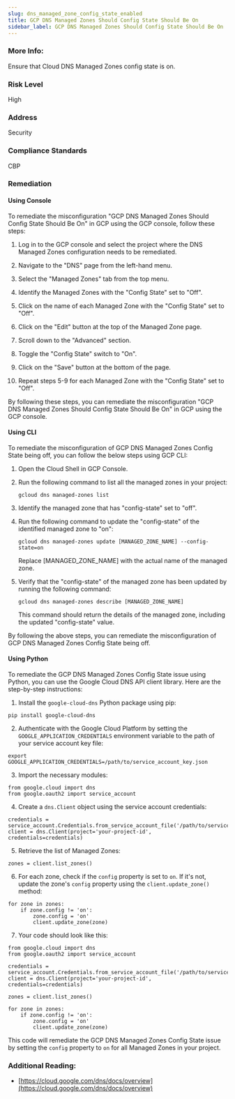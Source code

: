 ```yaml
---
slug: dns_managed_zone_config_state_enabled
title: GCP DNS Managed Zones Should Config State Should Be On
sidebar_label: GCP DNS Managed Zones Should Config State Should Be On
---
```


### More Info:

Ensure that Cloud DNS Managed Zones config state is on.

### Risk Level

High

### Address

Security

### Compliance Standards

CBP

### Remediation

#### Using Console

To remediate the misconfiguration "GCP DNS Managed Zones Should Config State Should Be On" in GCP using the GCP console, follow these steps:

1. Log in to the GCP console and select the project where the DNS Managed Zones configuration needs to be remediated.

2. Navigate to the "DNS" page from the left-hand menu.

3. Select the "Managed Zones" tab from the top menu.

4. Identify the Managed Zones with the "Config State" set to "Off".

5. Click on the name of each Managed Zone with the "Config State" set to "Off".

6. Click on the "Edit" button at the top of the Managed Zone page.

7. Scroll down to the "Advanced" section.

8. Toggle the "Config State" switch to "On".

9. Click on the "Save" button at the bottom of the page.

10. Repeat steps 5-9 for each Managed Zone with the "Config State" set to "Off".

By following these steps, you can remediate the misconfiguration "GCP DNS Managed Zones Should Config State Should Be On" in GCP using the GCP console.

#### Using CLI

To remediate the misconfiguration of GCP DNS Managed Zones Config State being off, you can follow the below steps using GCP CLI:

1. Open the Cloud Shell in GCP Console.

2. Run the following command to list all the managed zones in your project:

   ```
   gcloud dns managed-zones list
   ```

3. Identify the managed zone that has "config-state" set to "off".

4. Run the following command to update the "config-state" of the identified managed zone to "on":

   ```
   gcloud dns managed-zones update [MANAGED_ZONE_NAME] --config-state=on
   ```

   Replace [MANAGED_ZONE_NAME] with the actual name of the managed zone.

5. Verify that the "config-state" of the managed zone has been updated by running the following command:

   ```
   gcloud dns managed-zones describe [MANAGED_ZONE_NAME]
   ```

   This command should return the details of the managed zone, including the updated "config-state" value.

By following the above steps, you can remediate the misconfiguration of GCP DNS Managed Zones Config State being off.

#### Using Python

To remediate the GCP DNS Managed Zones Config State issue using Python, you can use the Google Cloud DNS API client library. Here are the step-by-step instructions:

1. Install the `google-cloud-dns` Python package using pip:

```
pip install google-cloud-dns
```

2. Authenticate with the Google Cloud Platform by setting the `GOOGLE_APPLICATION_CREDENTIALS` environment variable to the path of your service account key file:

```
export GOOGLE_APPLICATION_CREDENTIALS=/path/to/service_account_key.json
```

3. Import the necessary modules:

```
from google.cloud import dns
from google.oauth2 import service_account
```

4. Create a `dns.Client` object using the service account credentials:

```
credentials = service_account.Credentials.from_service_account_file('/path/to/service_account_key.json')
client = dns.Client(project='your-project-id', credentials=credentials)
```

5. Retrieve the list of Managed Zones:

```
zones = client.list_zones()
```

6. For each zone, check if the `config` property is set to `on`. If it's not, update the zone's `config` property using the `client.update_zone()` method:

```
for zone in zones:
    if zone.config != 'on':
        zone.config = 'on'
        client.update_zone(zone)
```

7. Your code should look like this:

```
from google.cloud import dns
from google.oauth2 import service_account

credentials = service_account.Credentials.from_service_account_file('/path/to/service_account_key.json')
client = dns.Client(project='your-project-id', credentials=credentials)

zones = client.list_zones()

for zone in zones:
    if zone.config != 'on':
        zone.config = 'on'
        client.update_zone(zone)
```

This code will remediate the GCP DNS Managed Zones Config State issue by setting the `config` property to `on` for all Managed Zones in your project.


### Additional Reading:

- [https://cloud.google.com/dns/docs/overview](https://cloud.google.com/dns/docs/overview) 

